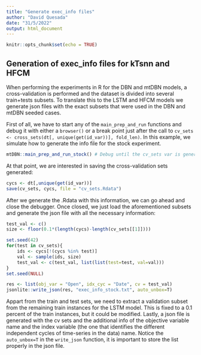 ```yaml
---
title: "Generate exec_info files"
author: "David Quesada"
date: "31/5/2022"
output: html_document
---
```


```r
knitr::opts_chunk$set(echo = TRUE)
```

## Generation of exec_info files for kTsnn and HFCM

When performing the experiments in R for the DBN and mtDBN models, a cross-validation is performed and the dataset is divided into several train+tests subsets. To translate this to the LSTM and HFCM models we generate json files with the exact subsets that were used in the DBN and mtDBN seeded cases.

First of all, we have to start any of the `main_prep_and_run` functions and debug it with either a `browser()` or a break point just after the call to `cv_sets <- cross_sets(dt[, unique(get(id_var))], fold_len)`. In this example, we simulate how to generate the info file for the stock experiment.

```r
mtDBN::main_prep_and_run_stock() # Debug until the cv_sets var is generated
```

At that point, we are interested in saving the cross-validation sets generated:

```r
cycs <- dt[,unique(get(id_var))]
save(cv_sets, cycs, file = "cv_sets.Rdata")
```

After we generate the .Rdata with this information, we can go ahead and close the debugger. Once closed, we just load the aforementioned subsets and generate the json file with all the necessary information:

```r
test_val <- c()
size <- floor(0.1*(length(cycs)-length(cv_sets[[1]])))

set.seed(42)
for(test in cv_sets){
	ids <- cycs[!(cycs %in% test)]
	val <- sample(ids, size)
	test_val <- c(test_val, list(list(test=test, val=val)))
}
set.seed(NULL)

res <- list(obj_var = "Open", idx_cyc = "Date", cv = test_val)
jsonlite::write_json(res, "exec_info_stock.txt", auto_unbox=T)
```

Appart from the train and test sets, we need to extract a validation subset from the remaining train instances for the LSTM model. This is fixed to a 0.1 percent of the train instances, but it could be modified. Lastly, a json file is generated with the cv sets and the additional info of the objective variable name and the index variable (the one that identifies the different independent cycles of time-series in the data) name. Notice the `auto_unbox=T` in the `write_json` function, it is important to store the list properly in the json file.

